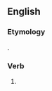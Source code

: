 ==English==

===Etymology===
{{suffix|throw|est|lang=en}}.

===Verb===
{{head|en|verb form}}

# {{en-archaic second-person singular of|throw|lang=en}}